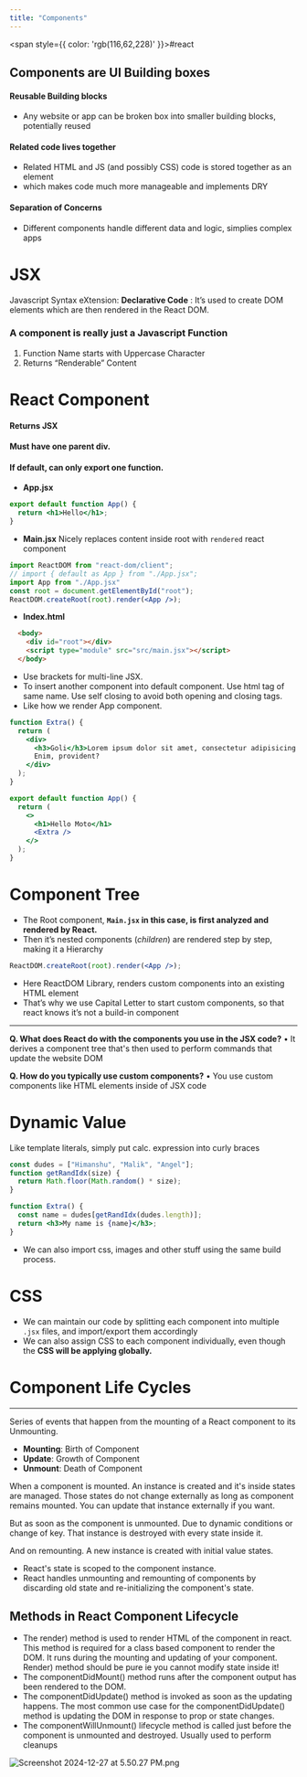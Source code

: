 ```yaml
---
title: "Components"
---
```



<span style={{ color: 'rgb(116,62,228)' }}>#react</span> 

## Components are UI Building boxes

####  Reusable Building blocks
- Any website or app can be broken box into smaller building blocks, potentially reused

#### Related code lives together
- Related HTML and JS (and possibly CSS) code is stored together as an element
- which makes code much more manageable and implements DRY

#### Separation of Concerns
- Different components handle different data and logic, simplies complex apps

# JSX

Javascript Syntax eXtension: **Declarative Code** : It’s used to create DOM elements which are then rendered in the React DOM.

### A component is really just a Javascript Function

1. Function Name starts with Uppercase Character
2. Returns “Renderable” Content

# React Component

#### Returns JSX
#### Must have one parent div.
#### If default, can only export one function.

- **App.jsx**
```jsx
export default function App() {
  return <h1>Hello</h1>;
}
```

- **Main.jsx** Nicely replaces content inside root with `rendered` react component
```jsx
import ReactDOM from "react-dom/client";
// import { default as App } from "./App.jsx";
import App from "./App.jsx"
const root = document.getElementById("root");
ReactDOM.createRoot(root).render(<App />);
```

- **Index.html**
```html
  <body>
    <div id="root"></div>
    <script type="module" src="src/main.jsx"></script>
  </body>
```

- Use brackets for multi-line JSX.
- To insert another component into default component. Use html tag of same name. Use self closing to avoid both opening and closing tags.
- Like how we render App component.

```jsx
function Extra() {
  return (
    <div>
      <h3>Goli</h3>Lorem ipsum dolor sit amet, consectetur adipisicing elit.
      Enim, provident?
    </div>
  );
}

export default function App() {
  return (
    <>
      <h1>Hello Moto</h1>
      <Extra />
    </>
  );
}
```

# Component Tree

- The Root component, **`Main.jsx` in this case, is first analyzed and rendered by React.**
- Then it’s nested components (*children*) are rendered step by step, making it a Hierarchy

```jsx
ReactDOM.createRoot(root).render(<App />);
```

- Here ReactDOM Library, renders custom components into an existing HTML element
- That’s why we use Capital Letter to start custom components, so that react knows it’s not a build-in component

---

**Q. What does React do with the components you use in the JSX code?** • It derives a component tree that's then used to perform commands that update the website DOM

**Q. How do you typically use custom components?** • You use custom components like HTML elements inside of JSX code

# Dynamic Value

Like template literals, simply put calc. expression into curly braces

```jsx
const dudes = ["Himanshu", "Malik", "Angel"];
function getRandIdx(size) {
  return Math.floor(Math.random() * size);
}

function Extra() {
  const name = dudes[getRandIdx(dudes.length)];
  return <h3>My name is {name}</h3>;
}
```

- We can also import css, images and other stuff using the same build process.

# CSS

- We can maintain our code by splitting each component into multiple `.jsx` files, and import/export them accordingly
- We can also assign CSS to each component individually, even though the **CSS will be applying globally.**

# Component Life Cycles
---
Series of events that happen from the mounting of a React component to its Unmounting.

- **Mounting**: Birth of Component
- **Update**: Growth of Component
- **Unmount**: Death of Component

When a component is mounted. An instance is created and it's inside states are managed. Those states do not change externally as long as component remains mounted. You can update that instance externally if you want.

But as soon as the component is unmounted. Due to dynamic conditions or change of key. That instance is destroyed with every state inside it.

And on remounting. A new instance is created with initial value states.

- React's state is scoped to the component instance.
- React handles unmounting and remounting of components by discarding old state and re-initializing the component's state.

## Methods in React Component Lifecycle

- ﻿﻿The render) method is used to render HTML of the component in react. This method is required for a class based component to render the DOM. It runs during the mounting and updating of your component. Render) method should be pure ie you cannot modify state inside it!
- ﻿﻿The componentDidMount() method runs after the component output has been rendered to the DOM.
- ﻿﻿The componentDidUpdate() method is invoked as soon as the updating happens. The most common use case for the componentDidUpdate() method is updating the DOM in response to prop or state changes.
- ﻿﻿The componentWillUnmount() lifecycle method is called just before the component is unmounted and destroyed. Usually used to perform cleanups

![Screenshot 2024-12-27 at 5.50.27 PM.png](https://raw.githubusercontent.com/himanshu864/DevObs/refs/heads/main/Assets/Screenshot%202024-12-27%20at%205.50.27%20PM.png)

